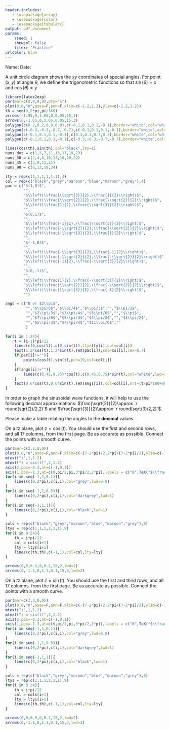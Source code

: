 ```yaml
---
header-includes:
   - \usepackage{array}
   - \usepackage{color}
   - \usepackage{tabularx}
output: pdf_document
params:
    rseed: 1
    showsol: false
    titex: "Practice"
urlcolor: blue
---
```


Name: \hspace{4in} Date: \hfill \vspace{3pt} \hrule

A unit circle diagram shows the $xy$ coordinates of special angles. For point $(x,y)$ at angle $\theta$, we define the trigonometric functions so that $\sin(\theta)=x$ and $\cos(\theta)=y$.

```r
library(latex2exp)
par(mar=c(0,0,0,0),pty="s")
plot(0,0,"n",axes=F,ann=F,xlim=c(-1.2,1.2),ylim=c(-1.2,1.2))
th = seq(0,2*pi,pi/360)
arrows(-1.05,0,1.05,0,0.05,15,3)
arrows(0,-1.05,0,1.05,0.05,15,3)
polygon(c(0.2,0.2,0.8,0.8),c(-0.1,0.1,0.1,-0.1),border="white",col="white")
polygon(c(-0.3,-0.3,-0.7,-0.7),c(-0.1,0.1,0.1,-0.1),border="white",col="white")
polygon(c(-0.1,0.1,0.1,-0.1),c(0.3,0.3,0.7,0.7),border="white",col="white")
polygon(c(-0.1,0.1,0.1,-0.1),c(-0.3,-0.3,-0.7,-0.7),border="white",col="white")

lines(cos(th),sin(th),col="black",lty=1)
nums_dot = c(1,5,7,11,13,17,19,23)
nums_30 = c(2,4,8,10,14,16,20,22)
nums_45 = c(3,9,15,21)
nums_90 = c(6,12,18,24)

lty = rep(c(1,1,1,1,1,1),4)
col = rep(c("black","grey","maroon","blue","maroon","grey"),4)
pac = c("$(1,0)$",
        "",
        "$\\left(\\frac{\\sqrt{3}}{2},\\frac{1}{2}\\right)$",
        "$\\left(\\frac{\\sqrt{2}}{2},\\frac{\\sqrt{2}}{2}\\right)$",
        "$\\left(\\frac{1}{2},\\frac{\\sqrt{3}}{2}\\right)$",
        "",
        "$(0,1)$",
        "",
        "$\\left(\\frac{-1}{2},\\frac{\\sqrt{3}}{2}\\right)$",
        "$\\left(\\frac{-\\sqrt{2}}{2},\\frac{\\sqrt{2}}{2}\\right)$",
        "$\\left(\\frac{-\\sqrt{3}}{2},\\frac{1}{2}\\right)$",
        "",
        "$(-1,0)$",
        "",
        "$\\left(\\frac{-\\sqrt{3}}{2},\\frac{-1}{2}\\right)$",
        "$\\left(\\frac{-\\sqrt{2}}{2},\\frac{-\\sqrt{2}}{2}\\right)$",
        "$\\left(\\frac{-1}{2},\\frac{-\\sqrt{3}}{2}\\right)$",
        "",
        "$(0,-1)$",
        "",
        "$\\left(\\frac{1}{2},\\frac{-\\sqrt{3}}{2}\\right)$",
        "$\\left(\\frac{\\sqrt{2}}{2},\\frac{-\\sqrt{2}}{2}\\right)$",
        "$\\left(\\frac{\\sqrt{3}}{2},\\frac{-1}{2}\\right)$",
        "")

angs = c("0 or $2\\pi$",
         "","$\\pi/6$","$\\pi/4$","$\\pi/3$","","$\\pi/2$",
         "","$2\\pi/3$","$3\\pi/4$","$5\\pi/6$","","$\\pi$",
         "","$7\\pi/6$","$5\\pi/4$","$4\\pi/3$","","$3\\pi/2$",
         "","$5\\pi/3$","$7\\pi/4$","$11\\pi/6$",""
         )

for(i in 1:24){
    t = (i-1)*pi/12
    lines(c(0,cos(t)),c(0,sin(t)),lty=lty[i],col=col[i])
    text(1.2*cos(t),1.2*sin(t),TeX(pac[i]),col=col[i],cex=0.7)
    if(pac[i]!=""){
        points(cos(t),sin(t),pch=19,col=col[i])
    }
    if(angs[i]!=""){
        lines(c(0.45,0.75)*cos(t),c(0.45,0.75)*sin(t),col="white",lwd=3)
    }
    text(0.6*cos(t),0.6*sin(t),TeX(angs[i]),col=col[i],srt=(t/pi*180+90)%%180-90,cex=1)
}
```

In order to graph the sinusoidal wave functions, it will help to use the following decimal approximations: $\frac{\sqrt{2}}{2}\approx `r round(sqrt(2)/2,2)`$ and $\frac{\sqrt{3}}{2}\approx `r round(sqrt(3)/2,2)`$.

Please make a table relating the angles to the **decimal** values.

\setlength{\extrarowheight}{9pt}
\begin{tabularx}{\textwidth}{| X || X | X | X | X | X | X | X | X | X |}\hline
$\theta$ & 0 & $\pi/6$ & $\pi/4$ & $\pi/3$ & $\pi/2$ & $2\pi/3$ & $3\pi/4$ & $5\pi/6$ & $\pi$ \\ \hline
$\cos(\theta)$ & $\phantom{\huge\frac{4}{3}}$ &&&&&&&& \\ \hline
$\sin(\theta)$ & $\phantom{\huge\frac{4}{3}}$ &&&&&&&& \\ \hline
\end{tabularx}

\begin{tabularx}{\textwidth}{| X || X | X | X | X | X | X | X | X | X |}\hline
$\theta$ & $\pi$ & $7\pi/6$ & $5\pi/4$ & $4\pi/3$ & $3\pi/2$ & $5\pi/3$ & $7\pi/4$ & $11\pi/6$ & $2\pi$ \\ \hline
$\cos(\theta)$ & $\phantom{\huge\frac{4}{3}}$ &&&&&&&& \\ \hline
$\sin(\theta)$ & $\phantom{\huge\frac{4}{3}}$ &&&&&&&& \\ \hline
\end{tabularx}

\newpage

On a $tz$ plane, plot $z=\cos(t)$. You should use the first and second rows, and all 17 columns, from the first page. Be as accurate as possible. Connect the points with a smooth curve.

\vspace{-20pt}

```r
par(mar=c(2,2,0,0))
plot(0,0,"n",axes=F,ann=F,xlim=c(-(7-2*pi)/2,2*pi+(7-2*pi)/2),ylim=c(-1,1),asp=1,xlab="t",ylab="y=cos(t)")
mtext("t",1,1.2)
mtext("z = cos(t)",2,1.2)
axis(2,pos=-0.3,at=c(-1,0,1))
axis(1,pos=-1.3,at=c(0,pi/2,pi,3*pi/2,2*pi),labels = c("0",TeX("$\\frac{\\pi}{2}$"),TeX("$\\pi$"),TeX("$\\frac{3\\pi}{2}$"),TeX("$2\\pi$")),padj = 0.5)
for(i in seq(-1,1,0.1)){
    lines(c(0,2*pi),c(i,i),col="grey",lwd=0.8)
}
for(i in seq(-1,1,0.5)){
    lines(c(0,2*pi),c(i,i),col="darkgrey",lwd=1)
}
for(i in seq(-1,1,1)){
    lines(c(0,2*pi),c(i,i),col="black",lwd=1)
}

cols = rep(c("black","grey","maroon","blue","maroon","grey"),9)
ltys = rep(c(1,1,1,1,1,1),9)
for(i in 0:24){
    th = i*pi/12
    col = cols[i+1]
    lty = ltys[i+1]
    lines(c(th,th),c(-1,1),col=col,lty=lty)
}

arrows(0,0,6.5,0,0.1,15,2,lwd=2)
arrows(0,-1.1,0,1.1,0.1,15,3,lwd=2)

```

\vfill
\vfill

On a $tz$ plane, plot $z=\sin(t)$. You should use the first and third rows, and all 17 columns, from the first page. Be as accurate as possible. Connect the points with a smooth curve.

\vspace{-20pt}

```r
par(mar=c(2,2,0,0))
plot(0,0,"n",axes=F,ann=F,xlim=c(-(7-2*pi)/2,2*pi+(7-2*pi)/2),ylim=c(-1,1),asp=1,xlab="t",ylab="y=sin(t)")
mtext("t",1,1.2)
mtext("z = sin(t)",2,1.2)
axis(2,pos=-0.3,at=c(-1,0,1))
axis(1,pos=-1.3,at=c(0,pi/2,pi,3*pi/2,2*pi),labels = c("0",TeX("$\\frac{\\pi}{2}$"),TeX("$\\pi$"),TeX("$\\frac{3\\pi}{2}$"),TeX("$2\\pi$")),padj = 0.5)
for(i in seq(-1,1,0.1)){
    lines(c(0,2*pi),c(i,i),col="grey",lwd=0.8)
}
for(i in seq(-1,1,0.5)){
    lines(c(0,2*pi),c(i,i),col="darkgrey",lwd=1)
}
for(i in seq(-1,1,1)){
    lines(c(0,2*pi),c(i,i),col="black",lwd=1)
}

cols = rep(c("black","grey","maroon","blue","maroon","grey"),9)
ltys = rep(c(1,1,1,1,1,1),9)
for(i in 0:24){
    th = i*pi/12
    col = cols[i+1]
    lty = ltys[i+1]
    lines(c(th,th),c(-1,1),col=col,lty=lty)
}

arrows(0,0,6.5,0,0.1,15,2,lwd=2)
arrows(0,-1.1,0,1.1,0.1,15,3,lwd=2)

```


\vfill




